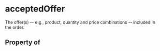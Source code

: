 # acceptedOffer

The offer(s) -- e.g., product, quantity and price combinations -- included in the order.

## Property of



